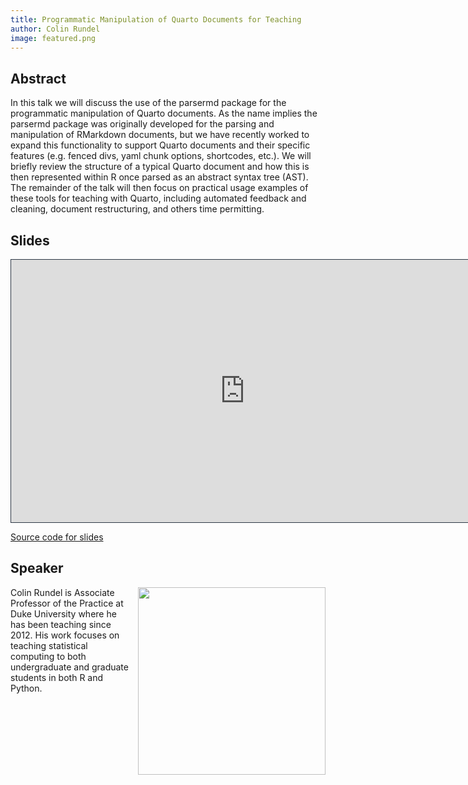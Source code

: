 ```yaml
---
title: Programmatic Manipulation of Quarto Documents for Teaching
author: Colin Rundel
image: featured.png
---
```


## Abstract

In this talk we will discuss the use of the parsermd package for the programmatic manipulation of Quarto documents.
As the name implies the parsermd package was originally developed for the parsing and manipulation of RMarkdown documents, but we have recently worked to expand this functionality to support Quarto documents and their specific features (e.g. fenced divs, yaml chunk options, shortcodes, etc.).
We will briefly review the structure of a typical Quarto document and how this is then represented within R once parsed as an abstract syntax tree (AST).
The remainder of the talk will then focus on practical usage examples of these tools for teaching with Quarto, including automated feedback and cleaning, document restructuring, and others time permitting.

## Slides

```{=html}
<iframe class="slide-deck" src="https://rundel.github.io/Presentations/JSM2024/jsm2024.html" height="420" width="747" style="border: 1px solid #2e3846;"></iframe>
```
[Source code for slides](https://github.com/rundel/Presentations/tree/master/JSM2024)

## Speaker

![](colin.jpeg){style="float: right; padding-left: 10px;" fig-alt="Photo of Colin Rundel" width="300"}

Colin Rundel is Associate Professor of the Practice at Duke University where he has been teaching since 2012.
His work focuses on teaching statistical computing to both undergraduate and graduate students in both R and Python.
